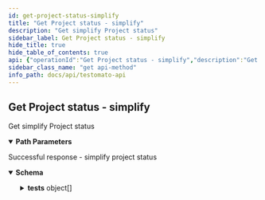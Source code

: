 ```yaml
---
id: get-project-status-simplify
title: "Get Project status - simplify"
description: "Get simplify Project status"
sidebar_label: Get Project status - simplify
hide_title: true
hide_table_of_contents: true
api: {"operationId":"Get Project status - simplify","description":"Get simplify Project status","tags":["Project"],"security":[{"ApiKey":[]}],"responses":{"200":{"description":"Successful response - simplify project status","content":{"application/json":{"schema":{"properties":{"tests":{"type":"array","items":{"type":"object","properties":{"name":{"type":"string"},"url":{"type":"string"},"status":{"type":"string","enum":["OK","Error message"]}}},"example":[{"name":"Homepage","url":"https://www.testomato.com","status":"OK"},{"name":"Contact","url":"https://www.testomato.com/contact","status":"Missing \"example\" in Website TEXT"}]},"total":{"description":"Total count of checks","type":"integer","example":2},"failed":{"description":"Count of failing checks","example":1}}}}}}},"parameters":[{"in":"path","required":true,"name":"id","description":"A unique Project ID"}],"method":"get","path":"/project/{id}/simple-status","servers":[{"url":"https://testomato.com/api/","description":"Testomato"}],"securitySchemes":{"ApiKey":{"description":"Project or User API key","type":"apiKey","name":"apiKey","in":"query"}},"info":{"title":"Testomato API","description":"If you would like to participate in the future development of our\nroadmap, please don't be shy! We'd love to hear your suggestions:\nsupport@testomato.com\n","termsOfService":"https://www.testomato.com/terms-of-service","version":"1.0.0","contact":{"email":"support@testomato.com"}},"postman":{"name":"Get Project status - simplify","description":{"content":"Get simplify Project status","type":"text/plain"},"url":{"path":["project",":id","simple-status"],"host":["{{baseUrl}}"],"query":[],"variable":[{"disabled":false,"description":{"content":"(Required) A unique Project ID","type":"text/plain"},"type":"any","value":"","key":"id"}]},"header":[{"key":"Accept","value":"application/json"}],"method":"GET","auth":{"type":"apikey","apikey":[{"type":"any","value":"apiKey","key":"key"},{"type":"any","value":"<API Key>","key":"value"},{"type":"any","value":"query","key":"in"}]}}}
sidebar_class_name: "get api-method"
info_path: docs/api/testomato-api
---
```



## Get Project status - simplify



Get simplify Project status

<details style={{"marginBottom":"1rem"}} data-collapsed={false} open={true}><summary style={{}}><strong>Path Parameters</strong></summary><div><ul><ParamsItem className={"paramsItem"} param={{"in":"path","required":true,"name":"id","description":"A unique Project ID"}}></ParamsItem></ul></div></details><div><ApiTabs><TabItem label={"200"} value={"200"}><div>

Successful response - simplify project status

</div><div><MimeTabs schemaType={"response"}><TabItem label={"application/json"} value={"application/json"}><SchemaTabs groupId={"schema-tabs"}><TabItem label={"Schema"} value={"Schema"}><details style={{}} data-collapsed={false} open={true}><summary style={{"textAlign":"left"}}><strong>Schema</strong></summary><div style={{"textAlign":"left","marginLeft":"1rem"}}></div><ul style={{"marginLeft":"1rem"}}><SchemaItem collapsible={true} className={"schemaItem"}><details style={{}}><summary style={{}}><strong>tests</strong><span style={{"opacity":"0.6"}}> object[]</span></summary><div style={{"marginLeft":"1rem"}}><SchemaItem collapsible={false} name={"name"} required={false} schemaDescription={undefined} schemaName={"string"} qualifierMessage={undefined} defaultValue={undefined}></SchemaItem><SchemaItem collapsible={false} name={"url"} required={false} schemaDescription={undefined} schemaName={"string"} qualifierMessage={undefined} defaultValue={undefined}></SchemaItem><SchemaItem collapsible={false} name={"status"} required={false} schemaDescription={undefined} schemaName={"string"} qualifierMessage={"**Possible values:** [`OK`, `Error message`]"} defaultValue={undefined}></SchemaItem></div></details></SchemaItem><SchemaItem collapsible={false} name={"total"} required={false} schemaDescription={"Total count of checks"} schemaName={"integer"} qualifierMessage={undefined} defaultValue={undefined}></SchemaItem><SchemaItem collapsible={false} name={"failed"} required={false} schemaDescription={"Count of failing checks"} schemaName={""} qualifierMessage={undefined} defaultValue={undefined}></SchemaItem></ul></details></TabItem><TabItem label={"Example (from schema)"} value={"Example (from schema)"}><ResponseSamples responseExample={"{\n  \"tests\": [\n    {\n      \"name\": \"Homepage\",\n      \"url\": \"https://www.testomato.com\",\n      \"status\": \"OK\"\n    },\n    {\n      \"name\": \"Contact\",\n      \"url\": \"https://www.testomato.com/contact\",\n      \"status\": \"Missing \\\"example\\\" in Website TEXT\"\n    }\n  ],\n  \"total\": 2,\n  \"failed\": 1\n}"} language={"json"}></ResponseSamples></TabItem></SchemaTabs></TabItem></MimeTabs></div></TabItem></ApiTabs></div>
      